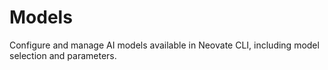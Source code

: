 # Models

Configure and manage AI models available in Neovate CLI, including model selection and parameters.